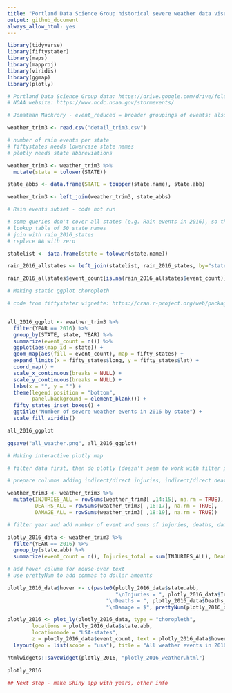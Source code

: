 ```yaml
---
title: "Portland Data Science Group historical severe weather data visualization workshop"
output: github_document
always_allow_html: yes
---
```


```r
library(tidyverse)
library(fiftystater)
library(maps)
library(mapproj)
library(viridis)
library(ggmap)
library(plotly)
```

```r
# Portland Data Science Group data: https://drive.google.com/drive/folders/1JK1Oo6a85ZvEs1f3MM3wcGzCSAskXd-4
# NOAA website: https://www.ncdc.noaa.gov/stormevents/

# Jonathan Mackrory - event_reduced = broader groupings of events; also did some other cleanup

weather_trim3 <- read.csv("detail_trim3.csv")
```

```r

# number of rain events per state
# fiftystates needs lowercase state names
# plotly needs state abbreviations

weather_trim3 <- weather_trim3 %>%
  mutate(state = tolower(STATE))

state_abbs <- data.frame(STATE = toupper(state.name), state.abb)

weather_trim3 <- left_join(weather_trim3, state_abbs)

```

```r
# Rain events subset - code not run

# some queries don't cover all states (e.g. Rain events in 2016), so those need to be added as 0 or they will show as holes in the map 
# lookup table of 50 state names
# join with rain_2016_states
# replace NA with zero

statelist <- data.frame(state = tolower(state.name))

rain_2016_allstates <- left_join(statelist, rain_2016_states, by="state")

rain_2016_allstates$event_count[is.na(rain_2016_allstates$event_count)] <- 0
```

```r
# Making static ggplot choropleth

# code from fiftystater vignette: https://cran.r-project.org/web/packages/fiftystater/vignettes/fiftystater.html


all_2016_ggplot <- weather_trim3 %>%
  filter(YEAR == 2016) %>%
  group_by(STATE, state, YEAR) %>%
  summarize(event_count = n()) %>%
  ggplot(aes(map_id = state)) +
  geom_map(aes(fill = event_count), map = fifty_states) + 
  expand_limits(x = fifty_states$long, y = fifty_states$lat) +
  coord_map() +
  scale_x_continuous(breaks = NULL) + 
  scale_y_continuous(breaks = NULL) +
  labs(x = "", y = "") +
  theme(legend.position = "bottom", 
        panel.background = element_blank()) +
  fifty_states_inset_boxes() +
  ggtitle("Number of severe weather events in 2016 by state") +
  scale_fill_viridis()

all_2016_ggplot

ggsave("all_weather.png", all_2016_ggplot)
```


```r
# Making interactive plotly map

# filter data first, then do plotly (doesn't seem to work with filter piped directly into plotly)

# prepare columns adding indirect/direct injuries, indirect/direct deaths, property/crop damage

weather_trim3 <- weather_trim3 %>% 
  mutate(INJURIES_ALL = rowSums(weather_trim3[ ,14:15], na.rm = TRUE),
         DEATHS_ALL = rowSums(weather_trim3[ ,16:17], na.rm = TRUE),
         DAMAGE_ALL = rowSums(weather_trim3[ ,18:19], na.rm = TRUE))

# filter year and add number of event and sums of injuries, deaths, damage

plotly_2016_data <- weather_trim3 %>%
  filter(YEAR == 2016) %>%
  group_by(state.abb) %>%
  summarize(event_count = n(), Injuries_total = sum(INJURIES_ALL), Deaths_total = sum(DEATHS_ALL), Damage_total = sum(DAMAGE_ALL))

# add hover column for mouse-over text
# use prettyNum to add commas to dollar amounts

plotly_2016_data$hover <- c(paste0(plotly_2016_data$state.abb,
                                   "\nInjuries = ", plotly_2016_data$Injuries_total, 
                                "\nDeaths = ", plotly_2016_data$Deaths_total, 
                                "\nDamage = $", prettyNum(plotly_2016_data$Damage_total, big.mark = ",", scientific = FALSE, trim = TRUE)))
```

```r
plotly_2016 <- plot_ly(plotly_2016_data, type = "choropleth", 
        locations = plotly_2016_data$state.abb,
        locationmode = "USA-states",
        z = plotly_2016_data$event_count, text = plotly_2016_data$hover) %>%
  layout(geo = list(scope = "usa"), title = "All weather events in 2016 by state")

htmlwidgets::saveWidget(plotly_2016, "plotly_2016_weather.html")

plotly_2016

## Next step - make Shiny app with years, other info
```























